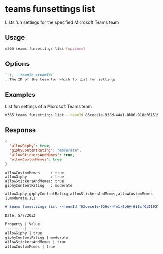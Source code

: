 
# teams funsettings list

Lists fun settings for the specified Microsoft Teams team

## Usage

```sh
m365 teams funsettings list [options]
```

## Options

```md definition-list
`-i, --teamId <teamId>`
: The ID of the team for which to list fun settings
```

<Global />

## Examples

List fun settings of a Microsoft Teams team

```sh
m365 teams funsettings list --teamId 83cece1e-938d-44a1-8b86-918cf6151957
```

## Response

<Tabs>
  <TabItem value="JSON">

  ```json
  {
    "allowGiphy": true,
    "giphyContentRating": "moderate",
    "allowStickersAndMemes": true,
    "allowCustomMemes": true
  }
  ```

  </TabItem>
  <TabItem value="Text">

  ```text
  allowCustomMemes     : true
  allowGiphy           : true
  allowStickersAndMemes: true
  giphyContentRating   : moderate
  ```

  </TabItem>
  <TabItem value="CSV">

  ```csv
  allowGiphy,giphyContentRating,allowStickersAndMemes,allowCustomMemes
  1,moderate,1,1
  ```

  </TabItem>
  <TabItem value="Markdown">

  ```md
  # teams funsettings list --teamId "83cece1e-938d-44a1-8b86-918cf6151957"

  Date: 5/7/2023

  Property | Value
  ---------|-------
  allowGiphy | true
  giphyContentRating | moderate
  allowStickersAndMemes | true
  allowCustomMemes | true
  ```

  </TabItem>
</Tabs>

